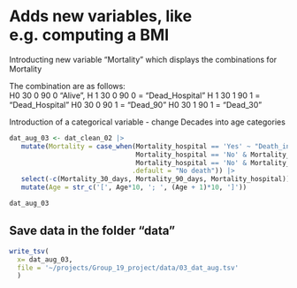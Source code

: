 # Adds new variables, like e.g. computing a BMI

Introducting new variable "Mortality" which displays the combinations for Mortality 

The combination are as follows:  
    H0 30 0 90 0 "Alive", 
    H 1 30 0 90 0 = "Dead_Hospital" 
    H 1 30 1 90 1 = "Dead_Hospital" 
    H0 30 0 90 1 = "Dead_90" 
    H0 30 1 90 1 = "Dead_30"

Introduction of a categorical variable - change Decades into age categories

    
```r
dat_aug_03 <- dat_clean_02 |> 
   mutate(Mortality = case_when(Mortality_hospital == 'Yes' ~ "Death_in_hospital", 
                                Mortality_hospital == 'No' & Mortality_30_days == 'Yes' & Mortality_90_days == 'No' ~ "Death_in_first_30_days", 
                                Mortality_hospital == 'No' & Mortality_30_days == 'No' & Mortality_90_days == 'Yes' ~ "Death_between_30_and_90_days", 
                               .default = "No death")) |> 
   select(-c(Mortality_30_days, Mortality_90_days, Mortality_hospital)) |> 
   mutate(Age = str_c('[', Age*10, '; ', (Age + 1)*10, ']'))
```

```r
dat_aug_03
```



## Save data in the folder "data"

```r
write_tsv(
  x= dat_aug_03, 
  file = '~/projects/Group_19_project/data/03_dat_aug.tsv'
  )
```




